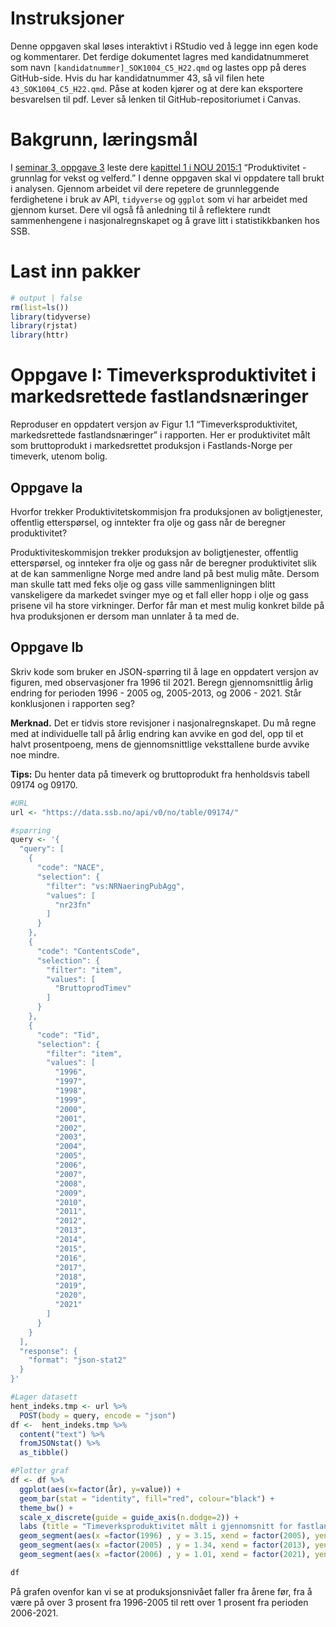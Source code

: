 # Instruksjoner

Denne oppgaven skal løses interaktivt i RStudio ved å legge inn egen kode og kommentarer. Det ferdige dokumentet lagres med kandidatnummeret som navn `[kandidatnummer]_SOK1004_C5_H22.qmd` og lastes opp på deres GitHub-side. Hvis du har kandidatnummer 43, så vil filen hete `43_SOK1004_C5_H22.qmd`. Påse at koden kjører og at dere kan eksportere besvarelsen til pdf. Lever så lenken til GitHub-repositoriumet i Canvas.

# Bakgrunn, læringsmål

I [seminar 3, oppgave 3](https://uit-sok-1004-h22.github.io/seminar/s3.html) leste dere [kapittel 1 i NOU 2015:1](https://uit-sok-1004-h22.github.io/seminar/NOU%202015_%201%20kap%201%20(prod1).pdf) "Produktivitet - grunnlag for vekst og velferd." I denne oppgaven skal vi oppdatere tall brukt i analysen. Gjennom arbeidet vil dere repetere de grunnleggende ferdighetene i bruk av API, `tidyverse` og `ggplot` som vi har arbeidet med gjennom kurset. Dere vil også få anledning til å reflektere rundt sammenhengene i nasjonalregnskapet og å grave litt i statistikkbanken hos SSB.

# Last inn pakker

```{r}
# output | false
rm(list=ls()) 
library(tidyverse)
library(rjstat)
library(httr)
```

# Oppgave I: Timeverksproduktivitet i markedsrettede fastlandsnæringer

Reproduser en oppdatert versjon av Figur 1.1 "Timeverksproduktivitet, markedsrettede fastlandsnæringer" i rapporten. Her er produktivitet målt som bruttoprodukt i markedsrettet produksjon i Fastlands-Norge per timeverk, utenom bolig.

## Oppgave Ia

Hvorfor trekker Produktivitetskommisjon fra produksjonen av boligtjenester, offentlig etterspørsel, og inntekter fra olje og gass når de beregner produktivitet?

Produktiviteskommisjon trekker produksjon av boligtjenester, offentlig etterspørsel, og innteker fra olje og gass når de beregner produktivitet slik at de kan sammenligne Norge med andre land på best mulig måte. Dersom man skulle tatt med feks olje og gass ville sammenligningen blitt vanskeligere da markedet svinger mye og et fall eller hopp i olje og gass prisene vil ha store virkninger. Derfor får man et mest mulig konkret bilde på hva produksjonen er dersom man unnlater å ta med de.

## Oppgave Ib

Skriv kode som bruker en JSON-spørring til å lage en oppdatert versjon av figuren, med observasjoner fra 1996 til 2021. Beregn gjennomsnittlig årlig endring for perioden 1996 - 2005 og, 2005-2013, og 2006 - 2021. Står konklusjonen i rapporten seg?

**Merknad.** Det er tidvis store revisjoner i nasjonalregnskapet. Du må regne med at individuelle tall på årlig endring kan avvike en god del, opp til et halvt prosentpoeng, mens de gjennomsnittlige veksttallene burde avvike noe mindre.

**Tips:** Du henter data på timeverk og bruttoprodukt fra henholdsvis tabell 09174 og 09170.

```{r}
#URL
url <- "https://data.ssb.no/api/v0/no/table/09174/"

#spørring
query <- '{
  "query": [
    {
      "code": "NACE",
      "selection": {
        "filter": "vs:NRNaeringPubAgg",
        "values": [
          "nr23fn"
        ]
      }
    },
    {
      "code": "ContentsCode",
      "selection": {
        "filter": "item",
        "values": [
          "BruttoprodTimev"
        ]
      }
    },
    {
      "code": "Tid",
      "selection": {
        "filter": "item",
        "values": [
          "1996",
          "1997",
          "1998",
          "1999",
          "2000",
          "2001",
          "2002",
          "2003",
          "2004",
          "2005",
          "2006",
          "2007",
          "2008",
          "2009",
          "2010",
          "2011",
          "2012",
          "2013",
          "2014",
          "2015",
          "2016",
          "2017",
          "2018",
          "2019",
          "2020",
          "2021"
        ]
      }
    }
  ],
  "response": {
    "format": "json-stat2"
  }
}'

#Lager datasett
hent_indeks.tmp <- url %>%
  POST(body = query, encode = "json")
df <-  hent_indeks.tmp %>%
  content("text") %>%
  fromJSONstat() %>%
  as_tibble()

#Plotter graf
df <- df %>%
  ggplot(aes(x=factor(år), y=value)) + 
  geom_bar(stat = "identity", fill="red", colour="black") + 
  theme_bw() + 
  scale_x_discrete(guide = guide_axis(n.dodge=2)) +
  labs (title = "Timeverksproduktivitet målt i gjennomsnitt for fastlandsnæringer") +
  geom_segment(aes(x =factor(1996) , y = 3.15, xend = factor(2005), yend = 3.15)) + 
  geom_segment(aes(x =factor(2005) , y = 1.34, xend = factor(2013), yend = 1.34)) + 
  geom_segment(aes(x =factor(2006) , y = 1.01, xend = factor(2021), yend = 1.01)) 

df

```
På grafen ovenfor kan vi se at produksjonsnivået faller fra årene før, fra å være på over 3 prosent fra 1996-2005 til rett over 1 prosent fra perioden 2006-2021. 